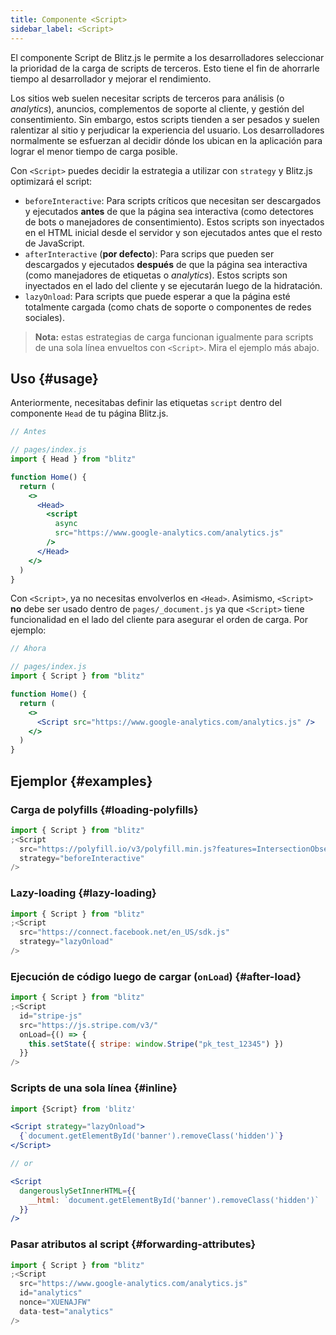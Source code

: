 ```yaml
---
title: Componente <Script>
sidebar_label: <Script>
---
```


El componente Script de Blitz.js le permite a los desarrolladores
seleccionar la prioridad de la carga de scripts de terceros. Esto tiene el
fin de ahorrarle tiempo al desarrollador y mejorar el rendimiento.

Los sitios web suelen necesitar scripts de terceros para análisis (o
_analytics_), anuncios, complementos de soporte al cliente, y gestión del
consentimiento. Sin embargo, estos scripts tienden a ser pesados y suelen
ralentizar al sitio y perjudicar la experiencia del usuario. Los
desarrolladores normalmente se esfuerzan al decidir dónde los ubican en la
aplicación para lograr el menor tiempo de carga posible.

Con `<Script>` puedes decidir la estrategia a utilizar con `strategy` y
Blitz.js optimizará el script:

- `beforeInteractive`: Para scripts críticos que necesitan ser descargados
  y ejecutados **antes** de que la página sea interactiva (como detectores
  de bots o manejadores de consentimiento). Estos scripts son inyectados
  en el HTML inicial desde el servidor y son ejecutados antes que el resto
  de JavaScript.
- `afterInteractive` (**por defecto**): Para scrips que pueden ser
  descargados y ejecutados **después** de que la página sea interactiva
  (como manejadores de etiquetas o _analytics_). Estos scripts son
  inyectados en el lado del cliente y se ejecutarán luego de la
  hidratación.
- `lazyOnload`: Para scripts que puede esperar a que la página esté
  totalmente cargada (como chats de soporte o componentes de redes
  sociales).

> **Nota:** estas estrategias de carga funcionan igualmente para scripts
> de una sola línea envueltos con `<Script>`. Mira el ejemplo más abajo.

## Uso {#usage}

Anteriormente, necesitabas definir las etiquetas `script` dentro del
componente `Head` de tu página Blitz.js.

```jsx
// Antes

// pages/index.js
import { Head } from "blitz"

function Home() {
  return (
    <>
      <Head>
        <script
          async
          src="https://www.google-analytics.com/analytics.js"
        />
      </Head>
    </>
  )
}
```

Con `<Script>`, ya no necesitas envolverlos en `<Head>`. Asimismo,
`<Script>` **no** debe ser usado dentro de `pages/_document.js` ya que
`<Script>` tiene funcionalidad en el lado del cliente para asegurar el
orden de carga. Por ejemplo:

```jsx
// Ahora

// pages/index.js
import { Script } from "blitz"

function Home() {
  return (
    <>
      <Script src="https://www.google-analytics.com/analytics.js" />
    </>
  )
}
```

## Ejemplor {#examples}

### Carga de polyfills {#loading-polyfills}

```jsx
import { Script } from "blitz"
;<Script
  src="https://polyfill.io/v3/polyfill.min.js?features=IntersectionObserverEntry%2CIntersectionObserver"
  strategy="beforeInteractive"
/>
```

### Lazy-loading {#lazy-loading}

```jsx
import { Script } from "blitz"
;<Script
  src="https://connect.facebook.net/en_US/sdk.js"
  strategy="lazyOnload"
/>
```

### Ejecución de código luego de cargar (`onLoad`) {#after-load}

```jsx
import { Script } from "blitz"
;<Script
  id="stripe-js"
  src="https://js.stripe.com/v3/"
  onLoad={() => {
    this.setState({ stripe: window.Stripe("pk_test_12345") })
  }}
/>
```

### Scripts de una sola línea {#inline}

```jsx
import {Script} from 'blitz'

<Script strategy="lazyOnload">
  {`document.getElementById('banner').removeClass('hidden')`}
</Script>

// or

<Script
  dangerouslySetInnerHTML={{
    __html: `document.getElementById('banner').removeClass('hidden')`
  }}
/>
```

### Pasar atributos al script {#forwarding-attributes}

```jsx
import { Script } from "blitz"
;<Script
  src="https://www.google-analytics.com/analytics.js"
  id="analytics"
  nonce="XUENAJFW"
  data-test="analytics"
/>
```
